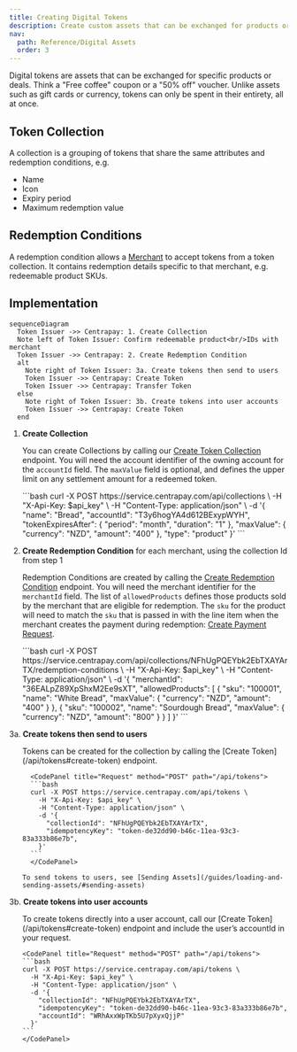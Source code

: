 ```yaml
---
title: Creating Digital Tokens
description: Create custom assets that can be exchanged for products or deals.
nav:
  path: Reference/Digital Assets
  order: 3
---
```


Digital tokens are assets that can be exchanged for specific products or deals. Think a "Free coffee" coupon or a "50% off" voucher.
Unlike assets such as gift cards or currency, tokens can only be spent in their entirety, all at once.

## Token Collection

A collection is a grouping of tokens that share the same attributes and redemption conditions, e.g.

- Name
- Icon
- Expiry period
- Maximum redemption value

## Redemption Conditions

A redemption condition allows a [Merchant](/api/merchants) to accept tokens from a token collection.
It contains redemption details specific to that merchant, e.g. redeemable product SKUs.


## Implementation

``` mermaid
sequenceDiagram
  Token Issuer ->> Centrapay: 1. Create Collection
  Note left of Token Issuer: Confirm redeemable product<br/>IDs with merchant
  Token Issuer ->> Centrapay: 2. Create Redemption Condition
  alt
    Note right of Token Issuer: 3a. Create tokens then send to users
    Token Issuer ->> Centrapay: Create Token
    Token Issuer ->> Centrapay: Transfer Token
  else
    Note right of Token Issuer: 3b. Create tokens into user accounts
    Token Issuer ->> Centrapay: Create Token
  end
```

1. **Create Collection**

   You can create Collections by calling our [Create Token Collection](/api/tokens#create-token-collection) endpoint. You will need the account identifier of the owning account for the `accountId` field. The `maxValue` field is optional, and defines the upper limit on any settlement amount for a redeemed token.

    <CodePanel title="Request" method="POST" path="/api/collections">
      ```bash
      curl -X POST https://service.centrapay.com/api/collections \
        -H "X-Api-Key: $api_key" \
        -H "Content-Type: application/json" \
        -d '{
          "name": "Bread",
          "accountId": "T3y6hogYA4d612BExypWYH",
          "tokenExpiresAfter": {
            "period": "month",
            "duration": "1"
          },
          "maxValue": {
            "currency": "NZD",
            "amount": "400"
          },
          "type": "product"
        }'
      ```
    </CodePanel>

2. **Create Redemption Condition** for each merchant, using the collection Id from step 1

   Redemption Conditions are created by calling the [Create Redemption Condition](/api/tokens#create-redemption-condition) endpoint. You will need the merchant identifier for the `merchantId` field. The list of `allowedProducts` defines those products sold by the merchant that are eligible for redemption. The `sku` for the product will need to match the `sku` that is passed in with the line item when the merchant creates the payment during redemption: [Create Payment Request](/api/payment-requests#create-a-payment-request).

    <CodePanel title="Request" method="POST" path="/api/collections/{collectionId}/redemption-conditions">
      ```bash
      curl -X POST https://service.centrapay.com/api/collections/NFhUgPQEYbk2EbTXAYArTX/redemption-conditions \
        -H "X-Api-Key: $api_key" \
        -H "Content-Type: application/json" \
        -d '{
          "merchantId": "36EALpZ89XpShxM2Ee9sXT",
          "allowedProducts": [
            {
              "sku": "100001",
              "name": "White Bread",
              "maxValue": {
                "currency": "NZD",
                "amount": "400"
              }
            },
            {
              "sku": "100002",
              "name": "Sourdough Bread",
              "maxValue": {
                "currency": "NZD",
                "amount": "800"
              }
            }
          ]
        }'
      ```
    </CodePanel>

3a. **Create tokens then send to users**

  <ul>
    Tokens can be created for the collection by calling the [Create Token](/api/tokens#create-token) endpoint.

      <CodePanel title="Request" method="POST" path="/api/tokens">
      ```bash
      curl -X POST https://service.centrapay.com/api/tokens \
        -H "X-Api-Key: $api_key" \
        -H "Content-Type: application/json" \
        -d '{
          "collectionId": "NFhUgPQEYbk2EbTXAYArTX",
          "idempotencyKey": "token-de32dd90-b46c-11ea-93c3-83a333b86e7b",
        }'
      ```
      </CodePanel>

    To send tokens to users, see [Sending Assets](/guides/loading-and-sending-assets/#sending-assets)
  </ul>

3b. **Create tokens into user accounts**

  <ul>
    To create tokens directly into a user account, call our [Create Token](/api/tokens#create-token) endpoint and include the user’s accountId in your request.

    <CodePanel title="Request" method="POST" path="/api/tokens">
    ```bash
    curl -X POST https://service.centrapay.com/api/tokens \
      -H "X-Api-Key: $api_key" \
      -H "Content-Type: application/json" \
      -d '{
        "collectionId": "NFhUgPQEYbk2EbTXAYArTX",
        "idempotencyKey": "token-de32dd90-b46c-11ea-93c3-83a333b86e7b",
        "accountId": "WRhAxxWpTKb5U7pXyxQjjP"
      }'
    ```
    </CodePanel>
  </ul>
